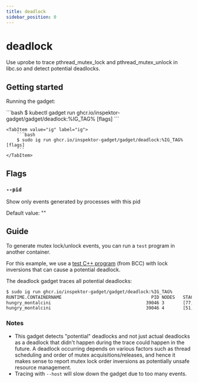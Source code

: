 ```yaml
---
title: deadlock
sidebar_position: 0
---
```



# deadlock

Use uprobe to trace pthread_mutex_lock and pthread_mutex_unlock in libc.so and detect potential deadlocks.

## Getting started

Running the gadget:

<Tabs groupId="env">
    <TabItem value="kubectl-gadget" label="kubectl gadget">
        ```bash
        $ kubectl gadget run ghcr.io/inspektor-gadget/gadget/deadlock:%IG_TAG% [flags]
        ```
    </TabItem>

    <TabItem value="ig" label="ig">
        ```bash
        $ sudo ig run ghcr.io/inspektor-gadget/gadget/deadlock:%IG_TAG% [flags]
        ```
    </TabItem>
</Tabs>

## Flags

### `--pid`

Show only events generated by processes with this pid

Default value: ""

## Guide

To generate mutex lock/unlock events, you can run a `test` program in another container.

For this example, we use a [test C++ program](https://github.com/iovisor/bcc/blob/master/tools/deadlock_example.txt#L187) (from BCC) with lock inversions that can cause a potential deadlock.

The deadlock gadget traces all potential deadlocks:
```bash
$ sudo ig run ghcr.io/inspektor-gadget/gadget/deadlock:%IG_TAG%
RUNTIME.CONTAINERNAME                                  PID NODES   STACK_IDS                                           COMM
hungry_montalcini                                    39046 3       [77, 13], [149, 42], [11, 109]                      test
hungry_montalcini                                    39046 4       [51, 208], [87, 52], [239, 71], [175, 35]           test
```

### Notes

- This gadget detects "potential" deadlocks and not just actual deadlocks as a deadlock that didn't happen during the trace could happen in the future.
A deadlock occurring depends on various factors such as thread scheduling and order of mutex acquisitions/releases, and hence it makes sense to report mutex lock order inversions as potentially unsafe resource management.
- Tracing with `--host` will slow down the gadget due to too many events.
